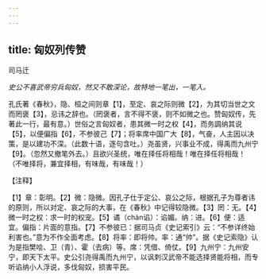 ```yaml
---
---
---
```

title: 匈奴列传赞
---



司马迁

*史公不喜武帝穷兵匈奴，然又不敢深论，故特地一笔出，一笔入。*

孔氏著《春秋》，隐、桓之间则章【1】，至定、哀之际则微【2】，为其切当世之文而罔褒【3】，忌讳之辞也。（罔褒者，言不得不褒，则不如微之也。赞匈奴传，先著此一行，最有意。）世俗之言匈奴者，患其微一时之权【4】，而务調纳其说【5】，以便偏指【6】，不参彼己【7】；将率席中国广大【8】，气奋，人主因以决策，是以建功不深。（此数十语，逐句含吐。）尧虽贤，兴事业不成，得禹而九州宁【9】。（忽然又撤笔外去。）且欲兴圣统，唯在择任将相哉！唯在择任将相哉！（不唯择将，兼宜择相，有味哉，有味哉！）

【注释】

【1】章：彰明。【2】微：隐微。因孔子仕于定公、哀公之际，根据孔子为尊者讳的原则，所以对定、哀之际的大事，在《春秋》中记得较隐微。【3】罔：无。【4】微一时之权：求一时的权宠。【5】谲（chàn谄）：谄媚。纳：进。【6】便：适宜。偏指：片面的意指。【7】不参彼已：据司马贞《史记索引》云：“不参详终始利害也。”意为不作全面考虑。【8】将率：即将帅。率：通“帅”。据《史记索隐》认为是指樊哙、卫（青）、霍（去病）等。席：凭借、倚仗。【9】九州宁：九州安宁，即天下太平。史公引尧得禹而九州宁，以讽刺汉武帝不能选择贤能将相，而专听谄纳小人浮说，多伐匈奴，损害平民。